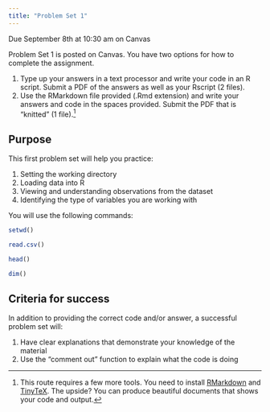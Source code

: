 ```yaml
---
title: "Problem Set 1"
---
```


:::{.callout-important}
Due September 8th at 10:30 am on Canvas
:::

Problem Set 1 is posted on Canvas. You have two options for how to complete the assignment.

1. Type up your answers in a text processor and write your code in an R script. Submit a PDF of the answers as well as your Rscript (2 files).
2. Use the RMarkdown file provided (.Rmd extension) and write your answers and code in the spaces provided. Submit the PDF that is "knitted" (1 file).^[This route requires a few more tools. You need to install [RMarkdown](https://rmarkdown.rstudio.com/lesson-1.html) and [TinyTeX](https://yihui.org/tinytex/). The upside? You can produce beautiful documents that shows your code and output.]



## Purpose

This first problem set will help you practice:

1. Setting the working directory
2. Loading data into R
3. Viewing and understanding observations from the dataset
4. Identifying the type of variables you are working with


You will use the following commands:

```r

setwd()

read.csv()

head()

dim()


```



## Criteria for success

In addition to providing the correct code and/or answer, a successful problem set will:

1. Have clear explanations that demonstrate your knowledge of the material
2. Use the "comment out" function to explain what the code is doing



